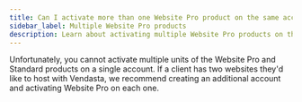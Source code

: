 ```yaml
---
title: Can I activate more than one Website Pro product on the same account?
sidebar_label: Multiple Website Pro products
description: Learn about activating multiple Website Pro products on the same account
---
```


Unfortunately, you cannot activate multiple units of the Website Pro and Standard products on a single account. If a client has two websites they'd like to host with Vendasta, we recommend creating an additional account and activating Website Pro on each one.